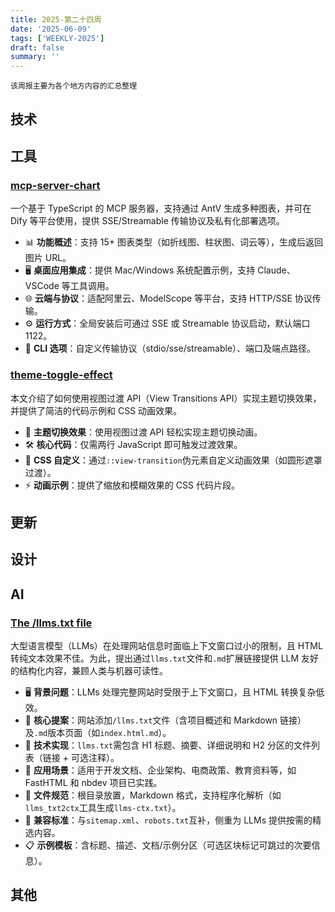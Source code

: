 ```yaml
---
title: 2025-第二十四周
date: '2025-06-09'
tags: ['WEEKLY-2025']
draft: false
summary: ''
---
```


`该周报主要为各个地方内容的汇总整理`

<TOCInlineWithSticky toc={props.toc} />

## 技术

## 工具

### [mcp-server-chart](https://github.com/antvis/mcp-server-chart)

一个基于 TypeScript 的 MCP 服务器，支持通过 AntV 生成多种图表，并可在 Dify 等平台使用，提供 SSE/Streamable 传输协议及私有化部署选项。

- 📊 **功能概述**：支持 15+ 图表类型（如折线图、柱状图、词云等），生成后返回图片 URL。  
- 🖥️ **桌面应用集成**：提供 Mac/Windows 系统配置示例，支持 Claude、VSCode 等工具调用。  
- 🌐 **云端与协议**：适配阿里云、ModelScope 等平台，支持 HTTP/SSE 协议传输。  
- ⚙️ **运行方式**：全局安装后可通过 SSE 或 Streamable 协议启动，默认端口 1122。  
- 🔧 **CLI 选项**：自定义传输协议（stdio/sse/streamable）、端口及端点路径。  

### [theme-toggle-effect](https://github.com/rudrodip/theme-toggle-effect)

本文介绍了如何使用视图过渡 API（View Transitions API）实现主题切换效果，并提供了简洁的代码示例和 CSS 动画效果。  

- 🌟 **主题切换效果**：使用视图过渡 API 轻松实现主题切换动画。  
- 🛠️ **核心代码**：仅需两行 JavaScript 即可触发过渡效果。  
- 🎨 **CSS 自定义**：通过`::view-transition`伪元素自定义动画效果（如圆形遮罩过渡）。  
- ⚡ **动画示例**：提供了缩放和模糊效果的 CSS 代码片段。  

## 更新

## 设计

## AI

### [The /llms.txt file](https://llmstxt.org/)

大型语言模型（LLMs）在处理网站信息时面临上下文窗口过小的限制，且 HTML 转纯文本效果不佳。为此，提出通过`llms.txt`文件和`.md`扩展链接提供 LLM 友好的结构化内容，兼顾人类与机器可读性。

- 🖥️ **背景问题**：LLMs 处理完整网站时受限于上下文窗口，且 HTML 转换复杂低效。  
- 📝 **核心提案**：网站添加`/llms.txt`文件（含项目概述和 Markdown 链接）及`.md`版本页面（如`index.html.md`）。  
- 🔧 **技术实现**：`llms.txt`需包含 H1 标题、摘要、详细说明和 H2 分区的文件列表（链接 + 可选注释）。  
- 🌟 **应用场景**：适用于开发文档、企业架构、电商政策、教育资料等，如 FastHTML 和 nbdev 项目已实践。  
- 📂 **文件规范**：根目录放置，Markdown 格式，支持程序化解析（如`llms_txt2ctx`工具生成`llms-ctx.txt`）。  
- 🤝 **兼容标准**：与`sitemap.xml`、`robots.txt`互补，侧重为 LLMs 提供按需的精选内容。  
- 📋 **示例模板**：含标题、描述、文档/示例分区（可选区块标记可跳过的次要信息）。  

## 其他

